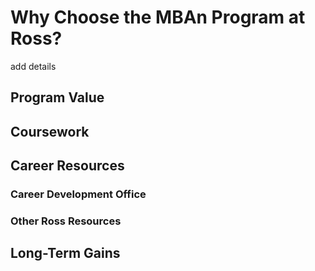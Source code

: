 # Why Choose the MBAn Program at Ross?

add details

## Program Value

## Coursework

## Career Resources

### Career Development Office

### Other Ross Resources

## Long-Term Gains
